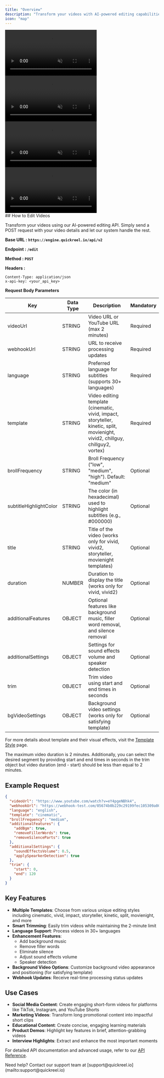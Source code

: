 ```yaml
---
title: "Overview"
description: "Transform your videos with AI-powered editing capabilities. Create engaging content with customizable templates, automated enhancements, and intelligent processing features."
icon: "map"
---
```


<div
  style={{
    display: "flex",
    flexWrap: "wrap",
    gap: "12px",
  }}
>
  <div style={{ textAlign: "center" }}>
  <video
    autoPlay
    muted
    loop
    playsInline
    style={{ width: "170px", borderRadius: "12px" }}
    src="https://d4up8b6dpeb61.cloudfront.net/videos/ai-edit-vivid2.mp4"
  ></video>
</div>
<div style={{ textAlign: "center" }}>
    <video
    autoPlay
    muted
    loop
    playsInline
    style={{ width: "170px",  borderRadius: "12px" }}
    src="https://d4up8b6dpeb61.cloudfront.net/videos/ai-edit-chillguy.mp4"

> </video>

</div>
<div style={{ textAlign: "center" }}>
    <video
    autoPlay
    muted
    loop
    playsInline
    style={{ width: "170px",  borderRadius: "12px" }}
    src="https://d4up8b6dpeb61.cloudfront.net/videos/ai-edit-vortex.mp4"

> </video>

</div>
<div style={{ textAlign: "center" }}>
    <video
    autoPlay
    muted
    loop
    playsInline
    style={{ width: "170px",  borderRadius: "12px" }}
    src="https://d4up8b6dpeb61.cloudfront.net/videos/ai-edit-cinematic.mp4"

> </video>

  </div>
</div>
## How to Edit Videos

Transform your videos using our AI-powered editing API. Simply send a POST request with your video details and let our system handle the rest.

**Base URL : `https://engine.quickreel.io/api/v2`**

**Endpoint : `/edit`**

**Method : `POST`**

**Headers :**

```plaintext
Content-Type: application/json
x-api-key: <your_api_key>
```

**Request Body Parameters**

| Key                    | Data Type | Description                                                                                                                     | Mandatory |
| ---------------------- | --------- | ------------------------------------------------------------------------------------------------------------------------------- | --------- |
| videoUrl               | STRING    | Video URL or YouTube URL (max 2 minutes)                                                                                        | Required  |
| webhookUrl             | STRING    | URL to receive processing updates                                                                                               | Required  |
| language               | STRING    | Preferred language for subtitles (supports 30+ languages)                                                                       | Required  |
| template               | STRING    | Video editing template (cinematic, vivid, impact, storyteller, kinetic, split, movienight, vivid2, chillguy, chillguy2, vortex) | Required  |
| brollFrequency         | STRING    | Broll Frequency ("low", "medium", "high"). Default: "medium"                                                                    | Optional  |
| subtitleHighlightColor | STRING    | The color (in hexadecimal) used to highlight subtitles (e.g., #000000)                                                          | Optional  |
| title                  | STRING    | Title of the video (works only for vivid, vivid2, storyteller, movienight templates)                                            | Optional  |
| duration               | NUMBER    | Duration to display the title (works only for vivid, vivid2)                                                                    | Optional  |
| additionalFeatures     | OBJECT    | Optional features like background music, filler word removal, and silence removal                                               | Optional  |
| additionalSettings     | OBJECT    | Settings for sound effects volume and speaker detection                                                                         | Optional  |
| trim                   | OBJECT    | Trim video using start and end times in seconds                                                                                 | Optional  |
| bgVideoSettings        | OBJECT    | Background video settings (works only for satisfying template)                                                                  | Optional  |

For more details about template and their visual effects, visit the
[Template Style](/api-reference/AIedit/templateStyle) page.

<Warning>
  The maximum video duration is 2 minutes. Additionally, you can select the
  desired segment by providing start and end times in seconds in the trim object
  but video duration (end - start) should be less than equal to 2 minutes.
</Warning>

## Example Request

```json
{
  "videoUrl": "https://www.youtube.com/watch?v=eY4pgeNBhk4",
  "webhookUrl": "https://webhook-test.com/05674b0b229c29199fec105309a00e16",
  "language": "english",
  "template": "cinematic",
  "brollFrequency": "medium",
  "additionalFeatures": {
    "addBgm": true,
    "removeFillerWords": true,
    "removeSilenceParts": true
  },
  "additionalSettings": {
    "soundEffectsVolume": 0.5,
    "applySpearkerDetection": true
  },
  "trim": {
    "start": 0,
    "end": 120
  }
}
```

## Key Features

- **Multiple Templates**: Choose from various unique editing styles including cinematic, vivid, impact, storyteller, kinetic, split, movienight, and more
- **Smart Trimming**: Easily trim videos while maintaining the 2-minute limit
- **Language Support**: Process videos in 30+ languages
- **Enhancement Features**:
  - Add background music
  - Remove filler words
  - Eliminate silence
  - Adjust sound effects volume
  - Speaker detection
- **Background Video Options**: Customize background video appearance and positioning (for satisfying template)
- **Webhook Updates**: Receive real-time processing status updates

## Use Cases

- **Social Media Content**: Create engaging short-form videos for platforms like TikTok, Instagram, and YouTube Shorts
- **Marketing Videos**: Transform long promotional content into impactful short clips
- **Educational Content**: Create concise, engaging learning materials
- **Product Demos**: Highlight key features in brief, attention-grabbing videos
- **Interview Highlights**: Extract and enhance the most important moments

For detailed API documentation and advanced usage, refer to our [API Reference](../gettingStarted).

<Note>
  Need help? Contact our support team at
  [support@quickreel.io](mailto:support@quickreel.io)
</Note>
